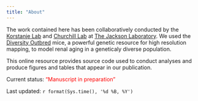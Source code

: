 ```yaml
---
title: "About"
---
```


The work contained here has been collaboratively conducted by the [Korstanje Lab](https://www.jax.org/research-and-faculty/research-labs/the-korstanje-lab) and [Churchill Lab](https://www.jax.org/research-and-faculty/research-labs/the-churchill-lab) at [The Jackson Laboratory](https://www.jax.org/). We used the [Diversity Outbred](https://www.jax.org/strain/009376) mice, a powerful genetic resource for high resolution mapping, to model renal aging in a geneticaly diverse population.

This online resource provides source code used to conduct analyses and produce figures and tables that appear in our publication.



Current status: <span style="color:red">"Manuscript in preparation"</span>

Last updated:
`r format(Sys.time(), '%d %B, %Y')`